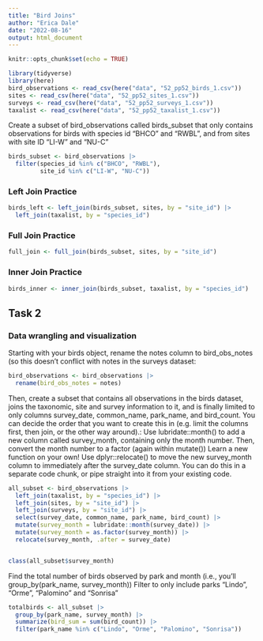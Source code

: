 ```yaml
---
title: "Bird Joins"
author: "Erica Dale"
date: "2022-08-16"
output: html_document
---
```


```r
knitr::opts_chunk$set(echo = TRUE)
```

```r
library(tidyverse)
library(here)
bird_observations <- read_csv(here("data", "52_pp52_birds_1.csv"))
sites <- read_csv(here("data", "52_pp52_sites_1.csv"))
surveys <- read_csv(here("data", "52_pp52_surveys_1.csv"))
taxalist <- read_csv(here("data", "52_pp52_taxalist_1.csv"))
```

Create a subset of bird_observations called birds_subset that only contains observations for birds with species id “BHCO” and “RWBL”, and from sites with site ID “LI-W” and “NU-C”
```r
birds_subset <- bird_observations |> 
  filter(species_id %in% c("BHCO", "RWBL"),
         site_id %in% c("LI-W", "NU-C"))
```


### Left Join Practice
```r
birds_left <- left_join(birds_subset, sites, by = "site_id") |> 
  left_join(taxalist, by = "species_id")
```

### Full Join Practice
```r
full_join <- full_join(birds_subset, sites, by = "site_id")
```

### Inner Join Practice
```r
birds_inner <- inner_join(birds_subset, taxalist, by = "species_id")
```

## Task 2
### Data wrangling and visualization

Starting with your birds object, rename the notes column to bird_obs_notes (so this doesn’t conflict with notes in the surveys dataset:
```r
bird_observations <- bird_observations |> 
  rename(bird_obs_notes = notes)
```

Then, create a subset that contains all observations in the birds dataset, joins the taxonomic, site and survey information to it, and is finally limited to only columns survey_date, common_name, park_name, and bird_count. You can decide the order that you want to create this in (e.g. limit the columns first, then join, or the other way around).:
Use lubridate::month() to add a new column called survey_month, containing only the month number. Then, convert the month number to a factor (again within mutate())
Learn a new function on your own! Use dplyr::relocate() to move the new survey_month column to immediately after the survey_date column. You can do this in a separate code chunk, or pipe straight into it from your existing code.



```r
all_subset <- bird_observations |> 
  left_join(taxalist, by = "species_id") |> 
  left_join(sites, by = "site_id") |> 
  left_join(surveys, by = "site_id") |> 
  select(survey_date, common_name, park_name, bird_count) |> 
  mutate(survey_month = lubridate::month(survey_date)) |> 
  mutate(survey_month = as.factor(survey_month)) |> 
  relocate(survey_month, .after = survey_date)


class(all_subset$survey_month)
```

Find the total number of birds observed by park and month (i.e., you’ll group_by(park_name, survey_month))
Filter to only include parks “Lindo”, “Orme”, “Palomino” and “Sonrisa”


```r
totalbirds <- all_subset |> 
  group_by(park_name, survey_month) |> 
  summarize(bird_sum = sum(bird_count)) |> 
  filter(park_name %in% c("Lindo", "Orme", "Palomino", "Sonrisa"))
```


